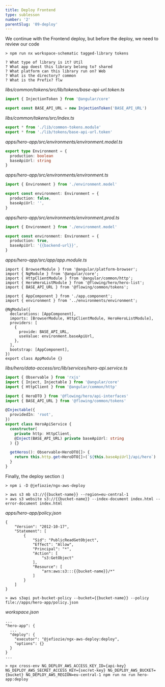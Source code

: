 ```yaml
---
title: Deploy Frontend
type: sublesson
number: '2'
parentSlug: '09-deploy'
---
```


We continue with the Frontend deploy, but before the deploy, we need to review
our code

```
> npm run nx workspace-schematic tagged-library tokens

? What type of library is it? Util
? What app doest this library belong to? shared
? What platform can this library run on? Web
? What is the directory? common
? What is the Prefix? flw
```

_libs/common/tokens/src/lib/tokens/base-api-url.token.ts_

```ts
import { InjectionToken } from '@angular/core'

export const BASE_API_URL = new InjectionToken('BASE_API_URL')
```

_libs/common/tokens/src/index.ts_

```ts
export * from './lib/common-tokens.module'
export * from './lib/tokens/base-api-url.token'
```

_apps/hero-app/src/environments/environment.model.ts_

```ts
export type Environment = {
  production: boolean
  baseApiUrl: string
}
```

_apps/hero-app/src/environments/environment.ts_

```ts
import { Environment } from './environment.model'

export const environment: Environment = {
  production: false,
  baseApiUrl: '',
}
```

_apps/hero-app/src/environments/environment.prod.ts_

```ts
import { Environment } from './environment.model'

export const environment: Environment = {
  production: true,
  baseApiUrl: '{{backend-url}}',
}
```

_apps/hero-app/src/app/app.module.ts_

```
import { BrowserModule } from '@angular/platform-browser';
import { NgModule } from '@angular/core';
import { HttpClientModule } from '@angular/common/http';
import { HeroHeroListModule } from '@flowing/hero/hero-list';
import { BASE_API_URL } from '@flowing/common/tokens';

import { AppComponent } from './app.component';
import { environment } from '../environments/environment';

@NgModule({
  declarations: [AppComponent],
  imports: [BrowserModule, HttpClientModule, HeroHeroListModule],
  providers: [
    {
      provide: BASE_API_URL,
      useValue: environment.baseApiUrl,
    },
  ],
  bootstrap: [AppComponent],
})
export class AppModule {}
```

_libs/hero/data-access/src/lib/services/hero-api.service.ts_

```ts
import { Observable } from 'rxjs'
import { Inject, Injectable } from '@angular/core'
import { HttpClient } from '@angular/common/http'

import { HeroDTO } from '@flowing/hero/api-interfaces'
import { BASE_API_URL } from '@flowing/common/tokens'

@Injectable({
  providedIn: 'root',
})
export class HeroApiService {
  constructor(
    private http: HttpClient,
    @Inject(BASE_API_URL) private baseApiUrl: string
  ) {}

  getHeros(): Observable<HeroDTO[]> {
    return this.http.get<HeroDTO[]>(`${this.baseApiUrl}/api/hero`)
  }
}
```

Finally, the deploy section :)

```
> npm i -D @jefiozie/ngx-aws-deploy
```

```
> aws s3 mb s3://{{bucket-name}} --region=eu-central-1
> aws s3 website s3://{{bucket-name}} --index-document index.html --error-document index.html
```

_apps/hero-app/policy.json_

```
{
    "Version": "2012-10-17",
    "Statement": [
        {
            "Sid": "PublicReadGetObject",
            "Effect": "Allow",
            "Principal": "*",
            "Action": [
                "s3:GetObject"
            ],
            "Resource": [
                "arn:aws:s3:::{{bucket-name}}/*"
            ]
        }
    ]
}
```

```
> aws s3api put-bucket-policy --bucket={{bucket-name}} --policy file://apps/hero-app/policy.json
```

_workspace.json_

```
...
"hero-app": {
  ...
  "deploy": {
    "executor": "@jefiozie/ngx-aws-deploy:deploy",
    "options": {}
  }
}
...
```

```
> npx cross-env NG_DEPLOY_AWS_ACCESS_KEY_ID={api-key} NG_DEPLOY_AWS_SECRET_ACCESS_KEY={secret-key} NG_DEPLOY_AWS_BUCKET={bucket} NG_DEPLOY_AWS_REGION=eu-central-1 npm run nx run hero-app:deploy
```
